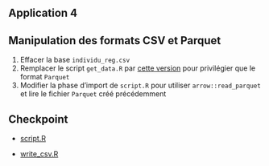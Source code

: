 ## Application 4

:::{.callout-tip collapse="true" icon=false}
## Manipulation des formats CSV et Parquet

:::{.incremental}
1. Effacer la base `individu_reg.csv`
2. Remplacer le script `get_data.R` par [cette version](https://raw.githubusercontent.com/InseeFrLab/formation-bonnes-pratiques-R/main/R/checkpoints/application4/get_data.R) pour privilégier que le format `Parquet`
3. Modifier la phase d'import de `script.R` pour utiliser `arrow::read_parquet` et lire le fichier `Parquet` créé précédemment

:::

:::

## Checkpoint

- [script.R](https://raw.githubusercontent.com/InseeFrLab/formation-bonnes-pratiques-R/main/R/checkpoints/application4/script.R)

- [write_csv.R](https://raw.githubusercontent.com/InseeFrLab/formation-bonnes-pratiques-R/main/R/checkpoints/application4/write_csv.R)
